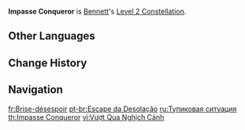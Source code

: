 {{Constellation Infobox
|image       = Constellation Impasse Conqueror.png
|description = When Bennett's HP falls below 70%, his Energy Recharge is increased by 30%.
|level       = 2
|character   = Bennett
|utility1    = Energy Recharge
}}
'''Impasse Conqueror''' is [[Bennett]]'s [[Level 2 Constellation]].

==Other Languages==
{{Other Languages
|en      = Impasse Conqueror
|zhs     = 踏破绝境
|zhs_rm  = Tàpò juéjìng
|zht     = 踏破絕境
|zht_rm  = Tàpò juéjìng
|zh_tl   = Impasse Breakthrough
|ja      = 絶境踏破
|ja_rm   = Zekkyou Touha{{Assumed}}
|ja_tl   = Travelling Through Impasse
|ko      = 궁지 돌파
|ko_rm   = Gungji Dolpa
|ko_tl   = Impasse Breakthrough
|es      = Huida desesperada
|es_tl   = Desperate Escape
|fr      = Brise-désespoir
|fr_tl   = Despair Breaker
|ru      = Тупиковая ситуация
|ru_tl   = Hopeless Situation
|th      = Impasse Conqueror
|vi      = Vượt Qua Nghịch Cảnh
|vi_tl   = Overcoming Adversity
|de      = Flucht aus der Trostlosigkeit
|de_tl   = Escape from the Miserableness
|id      = Impasse Conqueror
|pt      = Escape da Desolação
|pt_tl   = Escape from Desolation
|tr      = Çıkmazların Fatihi
|tr_tl   = 
|it      = Conquistatore delle avversità
|it_tl   = Conqueror of Adversities
}}

==Change History==
{{Change History|1.0}}

==Navigation==
{{Talent Navbox|Bennett}}

[[fr:Brise-désespoir]]
[[pt-br:Escape da Desolação]]
[[ru:Тупиковая ситуация]]
[[th:Impasse Conqueror]]
[[vi:Vượt Qua Nghịch Cảnh]]